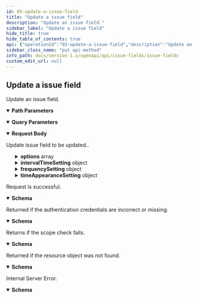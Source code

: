 ```yaml
---
id: 03-update-a-issue-field
title: "Update a issue field"
description: "Update an issue field."
sidebar_label: "Update a issue field"
hide_title: true
hide_table_of_contents: true
api: {"operationId":"03-update-a-issue-field","description":"Update an issue field.","security":[{"oauth2":["write:project:issueField"]}],"parameters":[{"name":"teamID","in":"query","description":"The team ID","required":true,"schema":{"type":"string"}},{"name":"fieldID","in":"path","description":"The field ID.","required":true,"schema":{"type":"string"}}],"requestBody":{"description":"Update issue field to be updated..","content":{"application/json":{"schema":{"description":"The request of update issue field","type":"object","properties":{"name":{"type":"string","description":"The name of issue field."},"options":{"type":"array","description":"The options of issue field.","properties":{"value":{"type":"string","description":"The option value of issue field."},"backgroundColor":{"type":"string","description":"The background color of issue field."},"color":{"type":"string","description":"The color of issue field."}}},"intervalTimeSetting":{"type":"object","description":"The interval time setting of issue field.","properties":{"earliestEntryTime":{"type":"object","description":"The earlies entry time of issue field.","properties":{"fieldType":{"type":"integer","description":"The type of issue field."},"fieldID":{"type":"string","description":"The id of issue field."},"fieldOptionID":{"type":"string","description":"The option id of issue field."},"timepoint":{"type":"string","description":"The timepoint of issue field."}}},"latestEntryTime":{"type":"object","description":"The latest entry time of issue field.","properties":{"fieldType":{"type":"integer","description":"The type of issue field."},"fieldID":{"type":"string","description":"The id of issue field."},"fieldOptionID":{"type":"string","description":"The option id of issue field."},"timepoint":{"type":"string","description":"The timepoint of issue field."}}}}},"frequencySetting":{"type":"object","description":"The frequency setting of issue field.","properties":{"fieldType":{"type":"integer","description":"The type of issue field."},"fieldID":{"type":"string","description":"The ID of issue field."},"fieldOptionID":{"type":"string","description":"The option ID unit of issue field."}}},"timeAppearanceSetting":{"type":"object","description":"The time appearance setting of issue field.","properties":{"fieldID":{"type":"string","description":"The ID of issue field."},"timepoint":{"type":"string","description":"The timepoint of issue field."},"fieldOptionID":{"type":"string","description":"The option ID unit of issue field."},"type":"object","description":"The time appearance setting of issue field."}}},"example":{"name":"Sample Name","options":[{"value":"Sample Value","backgroundColor":"#000000","color":"#ffffff"}],"intervalTimeSetting":{"earliestEntryTime":{"fieldType":1,"fieldID":"Sample ID","fieldOptionID":"Sample Option ID","timepoint":"Sample Timepoint"},"latestEntryTime":{"fieldType":1,"fieldID":"Sample ID","fieldOptionID":"Sample Option ID","timepoint":"Sample Timepoint"}},"frequencySetting":{"fieldType":1,"fieldID":"Sample ID","fieldOptionID":"Sample Option ID"},"timeAppearanceSetting":{"fieldID":"Sample ID","timepoint":"Sample Timepoint","fieldOptionID":"Sample Option ID"}},"title":"UpdateIssueFieldRequest"}}}},"responses":{"200":{"description":"Request is successful.","content":{"application/json":{"schema":{"description":"The result of update issue field","type":"object","properties":{"data":{"type":"object","description":"The result of this request."},"result":{"type":"string","description":"The result of this request."},"errorCode":{"type":"string","description":"The error code of this request."},"errorMsg":{"type":"string","description":"Error message for this request."}},"required":["result"],"example":[{"result":"SUCCESS","data":{"id":"oqj6QDc1","name":"2511","type":1,"renderer":1,"filterOption":0,"searchOption":1,"createTime":1689162602,"builtIn":false,"fixed":false,"options":[{"id":"PjfLYi6c","value":"215412","background_color":"#307fe2","color":"#fff"}],"intervalTime":{"earliestEntryTime":{"fieldType":17,"fieldID":"ilkj987j","fieldOptionID":"to_do","timepoint":"first_at"},"latestEntryTime":{"fieldType":17,"fieldID":"yfcg57yy","fieldOptionID":"to_do","timepoint":"first_at"}},"frequencySettings":{"fieldtype":1,"fieldID":"Uqi36QDc","fieldOptionID":"M7voizYP"},"timeAppearanceSettings":{"fieldID":"field017","timepoint":"last_at","fieldOptionID":"to_do"}}}],"title":"UpdateIssueFieldsResponse"}}}},"401":{"description":"Returned if the authentication credentials are incorrect or missing.","content":{"application/json":{"schema":{"description":"Access token is invalid","type":"object","properties":{"result":{"type":"string","description":"The result of this request."},"errorCode":{"type":"string","description":"The error code of this request."},"errorMsg":{"type":"string","description":"Error message for this request."}},"example":{"result":"FAIL","errorCode":"Unauthorized","errorMsg":"Access token is invalid"},"title":"BadResponse401"}}}},"403":{"description":"Returns if the scope check fails.","content":{"application/json":{"schema":{"description":"Scope is invalid","type":"object","properties":{"result":{"type":"string","description":"The result of this request."},"errorCode":{"type":"string","description":"The error code of this request."},"errorMsg":{"type":"string","description":"Error message for this request."}},"example":{"result":"FAIL","errorCode":"Forbidden","errorMsg":"Scope is invalid"},"title":"BadResponse403"}}}},"404":{"description":"Returned if the resource object was not found.","content":{"application/json":{"schema":{"description":"Not Found","type":"object","properties":{"result":{"type":"string","description":"The result of this request."},"errorCode":{"type":"string","description":"The error code of this request."},"errorMsg":{"type":"string","description":"Error message for this request."}},"example":{"result":"FAIL","errorCode":"NotFound","errorMsg":"Not Found"},"title":"BadResponse404"}}}},"500":{"description":"Internal Server Error.","content":{"application/json":{"schema":{"description":"Internal Server Error","type":"object","properties":{"result":{"type":"string","description":"The result of this request."},"errorCode":{"type":"string","description":"The error code of this request."},"errorMsg":{"type":"string","description":"Error message for this request."}},"example":{"result":"FAIL","errorCode":"Internal Server Error","errorMsg":"Internal Server Error"},"title":"BadResponse500"}}}}},"method":"put","path":"/project/issueFields/{fieldID}","servers":[{"url":"https://your-domain/openapi/v1"},{"url":"http://your-domain/openapi/v1"}],"securitySchemes":{"oauth2":{"type":"oauth2","flows":{"authorizationCode":{"authorizationUrl":"https://your-domain/oauth2/authorize","tokenUrl":"https://your-domain/oauth2/token","scopes":{"read:project:issueField":"Access issue field","write:project:issueField":"Add, edit, delete issue field"}}}}},"jsonRequestBodyExample":{"name":"Sample Name","options":[{"value":"Sample Value","backgroundColor":"#000000","color":"#ffffff"}],"intervalTimeSetting":{"earliestEntryTime":{"fieldType":1,"fieldID":"Sample ID","fieldOptionID":"Sample Option ID","timepoint":"Sample Timepoint"},"latestEntryTime":{"fieldType":1,"fieldID":"Sample ID","fieldOptionID":"Sample Option ID","timepoint":"Sample Timepoint"}},"frequencySetting":{"fieldType":1,"fieldID":"Sample ID","fieldOptionID":"Sample Option ID"},"timeAppearanceSetting":{"fieldID":"Sample ID","timepoint":"Sample Timepoint","fieldOptionID":"Sample Option ID"}},"info":{"title":"Issue fields","version":"1.0","description":"This resource represents issue fields. Use it to get, create, update, and delete issue fields.\n"},"postman":{"name":"Update a issue field","description":{"content":"Update an issue field.","type":"text/plain"},"url":{"path":["project","issueFields",":fieldID"],"host":["{{baseUrl}}"],"query":[{"disabled":false,"description":{"content":"(Required) The team ID","type":"text/plain"},"key":"teamID","value":""}],"variable":[{"disabled":false,"description":{"content":"(Required) The field ID.","type":"text/plain"},"type":"any","value":"","key":"fieldID"}]},"header":[{"key":"Content-Type","value":"application/json"},{"key":"Accept","value":"application/json"}],"method":"PUT","body":{"mode":"raw","raw":"\"\"","options":{"raw":{"language":"json"}}},"auth":{"type":"oauth2","oauth2":[]}}}
sidebar_class_name: "put api-method"
info_path: docs/version-1.x/openapi/api/issue-fields/issue-fields
custom_edit_url: null
---
```



## Update a issue field



Update an issue field.

<details style={{"marginBottom":"1rem"}} data-collapsed={false} open={true}><summary style={{}}><strong>Path Parameters</strong></summary><div><ul><ParamsItem className={"paramsItem"} param={{"name":"fieldID","in":"path","description":"The field ID.","required":true,"schema":{"type":"string"}}}></ParamsItem></ul></div></details><details style={{"marginBottom":"1rem"}} data-collapsed={false} open={true}><summary style={{}}><strong>Query Parameters</strong></summary><div><ul><ParamsItem className={"paramsItem"} param={{"name":"teamID","in":"query","description":"The team ID","required":true,"schema":{"type":"string"}}}></ParamsItem></ul></div></details><MimeTabs><TabItem label={"application/json"} value={"application/json-schema"}><details style={{}} data-collapsed={false} open={true}><summary style={{"textAlign":"left"}}><strong>Request Body</strong></summary><div style={{"textAlign":"left","marginLeft":"1rem"}}><div style={{"marginTop":"1rem","marginBottom":"1rem"}}>

Update issue field to be updated..

</div></div><ul style={{"marginLeft":"1rem"}}><SchemaItem collapsible={false} name={"name"} required={false} schemaName={"string"} qualifierMessage={undefined} schema={{"type":"string","description":"The name of issue field."}}></SchemaItem><SchemaItem collapsible={true} className={"schemaItem"}><details style={{}}><summary style={{}}><strong>options</strong><span style={{"opacity":"0.6"}}> array</span></summary><div style={{"marginLeft":"1rem"}}><div style={{"marginTop":".5rem","marginBottom":".5rem"}}>

The options of issue field.

</div><SchemaItem collapsible={false} name={"value"} required={false} schemaName={"string"} qualifierMessage={undefined} schema={{"type":"string","description":"The option value of issue field."}}></SchemaItem><SchemaItem collapsible={false} name={"backgroundColor"} required={false} schemaName={"string"} qualifierMessage={undefined} schema={{"type":"string","description":"The background color of issue field."}}></SchemaItem><SchemaItem collapsible={false} name={"color"} required={false} schemaName={"string"} qualifierMessage={undefined} schema={{"type":"string","description":"The color of issue field."}}></SchemaItem></div></details></SchemaItem><SchemaItem collapsible={true} className={"schemaItem"}><details style={{}}><summary style={{}}><strong>intervalTimeSetting</strong><span style={{"opacity":"0.6"}}> object</span></summary><div style={{"marginLeft":"1rem"}}><div style={{"marginTop":".5rem","marginBottom":".5rem"}}>

The interval time setting of issue field.

</div><SchemaItem collapsible={true} className={"schemaItem"}><details style={{}}><summary style={{}}><strong>earliestEntryTime</strong><span style={{"opacity":"0.6"}}> object</span></summary><div style={{"marginLeft":"1rem"}}><div style={{"marginTop":".5rem","marginBottom":".5rem"}}>

The earlies entry time of issue field.

</div><SchemaItem collapsible={false} name={"fieldType"} required={false} schemaName={"integer"} qualifierMessage={undefined} schema={{"type":"integer","description":"The type of issue field."}}></SchemaItem><SchemaItem collapsible={false} name={"fieldID"} required={false} schemaName={"string"} qualifierMessage={undefined} schema={{"type":"string","description":"The id of issue field."}}></SchemaItem><SchemaItem collapsible={false} name={"fieldOptionID"} required={false} schemaName={"string"} qualifierMessage={undefined} schema={{"type":"string","description":"The option id of issue field."}}></SchemaItem><SchemaItem collapsible={false} name={"timepoint"} required={false} schemaName={"string"} qualifierMessage={undefined} schema={{"type":"string","description":"The timepoint of issue field."}}></SchemaItem></div></details></SchemaItem><SchemaItem collapsible={true} className={"schemaItem"}><details style={{}}><summary style={{}}><strong>latestEntryTime</strong><span style={{"opacity":"0.6"}}> object</span></summary><div style={{"marginLeft":"1rem"}}><div style={{"marginTop":".5rem","marginBottom":".5rem"}}>

The latest entry time of issue field.

</div><SchemaItem collapsible={false} name={"fieldType"} required={false} schemaName={"integer"} qualifierMessage={undefined} schema={{"type":"integer","description":"The type of issue field."}}></SchemaItem><SchemaItem collapsible={false} name={"fieldID"} required={false} schemaName={"string"} qualifierMessage={undefined} schema={{"type":"string","description":"The id of issue field."}}></SchemaItem><SchemaItem collapsible={false} name={"fieldOptionID"} required={false} schemaName={"string"} qualifierMessage={undefined} schema={{"type":"string","description":"The option id of issue field."}}></SchemaItem><SchemaItem collapsible={false} name={"timepoint"} required={false} schemaName={"string"} qualifierMessage={undefined} schema={{"type":"string","description":"The timepoint of issue field."}}></SchemaItem></div></details></SchemaItem></div></details></SchemaItem><SchemaItem collapsible={true} className={"schemaItem"}><details style={{}}><summary style={{}}><strong>frequencySetting</strong><span style={{"opacity":"0.6"}}> object</span></summary><div style={{"marginLeft":"1rem"}}><div style={{"marginTop":".5rem","marginBottom":".5rem"}}>

The frequency setting of issue field.

</div><SchemaItem collapsible={false} name={"fieldType"} required={false} schemaName={"integer"} qualifierMessage={undefined} schema={{"type":"integer","description":"The type of issue field."}}></SchemaItem><SchemaItem collapsible={false} name={"fieldID"} required={false} schemaName={"string"} qualifierMessage={undefined} schema={{"type":"string","description":"The ID of issue field."}}></SchemaItem><SchemaItem collapsible={false} name={"fieldOptionID"} required={false} schemaName={"string"} qualifierMessage={undefined} schema={{"type":"string","description":"The option ID unit of issue field."}}></SchemaItem></div></details></SchemaItem><SchemaItem collapsible={true} className={"schemaItem"}><details style={{}}><summary style={{}}><strong>timeAppearanceSetting</strong><span style={{"opacity":"0.6"}}> object</span></summary><div style={{"marginLeft":"1rem"}}><div style={{"marginTop":".5rem","marginBottom":".5rem"}}>

The time appearance setting of issue field.

</div><SchemaItem collapsible={false} name={"fieldID"} required={false} schemaName={"string"} qualifierMessage={undefined} schema={{"type":"string","description":"The ID of issue field."}}></SchemaItem><SchemaItem collapsible={false} name={"timepoint"} required={false} schemaName={"string"} qualifierMessage={undefined} schema={{"type":"string","description":"The timepoint of issue field."}}></SchemaItem><SchemaItem collapsible={false} name={"fieldOptionID"} required={false} schemaName={"string"} qualifierMessage={undefined} schema={{"type":"string","description":"The option ID unit of issue field."}}></SchemaItem><SchemaItem collapsible={false} name={"type"} required={false} schemaName={""} qualifierMessage={undefined} schema={"object"}></SchemaItem><SchemaItem collapsible={false} name={"description"} required={false} schemaName={""} qualifierMessage={undefined} schema={"The time appearance setting of issue field."}></SchemaItem></div></details></SchemaItem></ul></details></TabItem></MimeTabs><div><ApiTabs><TabItem label={"200"} value={"200"}><div>

Request is successful.

</div><div><MimeTabs schemaType={"response"}><TabItem label={"application/json"} value={"application/json"}><SchemaTabs><TabItem label={"Schema"} value={"Schema"}><details style={{}} data-collapsed={false} open={true}><summary style={{"textAlign":"left"}}><strong>Schema</strong></summary><div style={{"textAlign":"left","marginLeft":"1rem"}}></div><ul style={{"marginLeft":"1rem"}}><SchemaItem collapsible={false} name={"data"} required={false} schemaName={"object"} qualifierMessage={undefined} schema={{"type":"object","description":"The result of this request."}}></SchemaItem><SchemaItem collapsible={false} name={"result"} required={true} schemaName={"string"} qualifierMessage={undefined} schema={{"type":"string","description":"The result of this request."}}></SchemaItem><SchemaItem collapsible={false} name={"errorCode"} required={false} schemaName={"string"} qualifierMessage={undefined} schema={{"type":"string","description":"The error code of this request."}}></SchemaItem><SchemaItem collapsible={false} name={"errorMsg"} required={false} schemaName={"string"} qualifierMessage={undefined} schema={{"type":"string","description":"Error message for this request."}}></SchemaItem></ul></details></TabItem><TabItem label={"Example (from schema)"} value={"Example (from schema)"}><ResponseSamples responseExample={"[\n  {\n    \"result\": \"SUCCESS\",\n    \"data\": {\n      \"id\": \"oqj6QDc1\",\n      \"name\": \"2511\",\n      \"type\": 1,\n      \"renderer\": 1,\n      \"filterOption\": 0,\n      \"searchOption\": 1,\n      \"createTime\": 1689162602,\n      \"builtIn\": false,\n      \"fixed\": false,\n      \"options\": [\n        {\n          \"id\": \"PjfLYi6c\",\n          \"value\": \"215412\",\n          \"background_color\": \"#307fe2\",\n          \"color\": \"#fff\"\n        }\n      ],\n      \"intervalTime\": {\n        \"earliestEntryTime\": {\n          \"fieldType\": 17,\n          \"fieldID\": \"ilkj987j\",\n          \"fieldOptionID\": \"to_do\",\n          \"timepoint\": \"first_at\"\n        },\n        \"latestEntryTime\": {\n          \"fieldType\": 17,\n          \"fieldID\": \"yfcg57yy\",\n          \"fieldOptionID\": \"to_do\",\n          \"timepoint\": \"first_at\"\n        }\n      },\n      \"frequencySettings\": {\n        \"fieldtype\": 1,\n        \"fieldID\": \"Uqi36QDc\",\n        \"fieldOptionID\": \"M7voizYP\"\n      },\n      \"timeAppearanceSettings\": {\n        \"fieldID\": \"field017\",\n        \"timepoint\": \"last_at\",\n        \"fieldOptionID\": \"to_do\"\n      }\n    }\n  }\n]"} language={"json"}></ResponseSamples></TabItem></SchemaTabs></TabItem></MimeTabs></div></TabItem><TabItem label={"401"} value={"401"}><div>

Returned if the authentication credentials are incorrect or missing.

</div><div><MimeTabs schemaType={"response"}><TabItem label={"application/json"} value={"application/json"}><SchemaTabs><TabItem label={"Schema"} value={"Schema"}><details style={{}} data-collapsed={false} open={true}><summary style={{"textAlign":"left"}}><strong>Schema</strong></summary><div style={{"textAlign":"left","marginLeft":"1rem"}}></div><ul style={{"marginLeft":"1rem"}}><SchemaItem collapsible={false} name={"result"} required={false} schemaName={"string"} qualifierMessage={undefined} schema={{"type":"string","description":"The result of this request."}}></SchemaItem><SchemaItem collapsible={false} name={"errorCode"} required={false} schemaName={"string"} qualifierMessage={undefined} schema={{"type":"string","description":"The error code of this request."}}></SchemaItem><SchemaItem collapsible={false} name={"errorMsg"} required={false} schemaName={"string"} qualifierMessage={undefined} schema={{"type":"string","description":"Error message for this request."}}></SchemaItem></ul></details></TabItem><TabItem label={"Example (from schema)"} value={"Example (from schema)"}><ResponseSamples responseExample={"{\n  \"result\": \"FAIL\",\n  \"errorCode\": \"Unauthorized\",\n  \"errorMsg\": \"Access token is invalid\"\n}"} language={"json"}></ResponseSamples></TabItem></SchemaTabs></TabItem></MimeTabs></div></TabItem><TabItem label={"403"} value={"403"}><div>

Returns if the scope check fails.

</div><div><MimeTabs schemaType={"response"}><TabItem label={"application/json"} value={"application/json"}><SchemaTabs><TabItem label={"Schema"} value={"Schema"}><details style={{}} data-collapsed={false} open={true}><summary style={{"textAlign":"left"}}><strong>Schema</strong></summary><div style={{"textAlign":"left","marginLeft":"1rem"}}></div><ul style={{"marginLeft":"1rem"}}><SchemaItem collapsible={false} name={"result"} required={false} schemaName={"string"} qualifierMessage={undefined} schema={{"type":"string","description":"The result of this request."}}></SchemaItem><SchemaItem collapsible={false} name={"errorCode"} required={false} schemaName={"string"} qualifierMessage={undefined} schema={{"type":"string","description":"The error code of this request."}}></SchemaItem><SchemaItem collapsible={false} name={"errorMsg"} required={false} schemaName={"string"} qualifierMessage={undefined} schema={{"type":"string","description":"Error message for this request."}}></SchemaItem></ul></details></TabItem><TabItem label={"Example (from schema)"} value={"Example (from schema)"}><ResponseSamples responseExample={"{\n  \"result\": \"FAIL\",\n  \"errorCode\": \"Forbidden\",\n  \"errorMsg\": \"Scope is invalid\"\n}"} language={"json"}></ResponseSamples></TabItem></SchemaTabs></TabItem></MimeTabs></div></TabItem><TabItem label={"404"} value={"404"}><div>

Returned if the resource object was not found.

</div><div><MimeTabs schemaType={"response"}><TabItem label={"application/json"} value={"application/json"}><SchemaTabs><TabItem label={"Schema"} value={"Schema"}><details style={{}} data-collapsed={false} open={true}><summary style={{"textAlign":"left"}}><strong>Schema</strong></summary><div style={{"textAlign":"left","marginLeft":"1rem"}}></div><ul style={{"marginLeft":"1rem"}}><SchemaItem collapsible={false} name={"result"} required={false} schemaName={"string"} qualifierMessage={undefined} schema={{"type":"string","description":"The result of this request."}}></SchemaItem><SchemaItem collapsible={false} name={"errorCode"} required={false} schemaName={"string"} qualifierMessage={undefined} schema={{"type":"string","description":"The error code of this request."}}></SchemaItem><SchemaItem collapsible={false} name={"errorMsg"} required={false} schemaName={"string"} qualifierMessage={undefined} schema={{"type":"string","description":"Error message for this request."}}></SchemaItem></ul></details></TabItem><TabItem label={"Example (from schema)"} value={"Example (from schema)"}><ResponseSamples responseExample={"{\n  \"result\": \"FAIL\",\n  \"errorCode\": \"NotFound\",\n  \"errorMsg\": \"Not Found\"\n}"} language={"json"}></ResponseSamples></TabItem></SchemaTabs></TabItem></MimeTabs></div></TabItem><TabItem label={"500"} value={"500"}><div>

Internal Server Error.

</div><div><MimeTabs schemaType={"response"}><TabItem label={"application/json"} value={"application/json"}><SchemaTabs><TabItem label={"Schema"} value={"Schema"}><details style={{}} data-collapsed={false} open={true}><summary style={{"textAlign":"left"}}><strong>Schema</strong></summary><div style={{"textAlign":"left","marginLeft":"1rem"}}></div><ul style={{"marginLeft":"1rem"}}><SchemaItem collapsible={false} name={"result"} required={false} schemaName={"string"} qualifierMessage={undefined} schema={{"type":"string","description":"The result of this request."}}></SchemaItem><SchemaItem collapsible={false} name={"errorCode"} required={false} schemaName={"string"} qualifierMessage={undefined} schema={{"type":"string","description":"The error code of this request."}}></SchemaItem><SchemaItem collapsible={false} name={"errorMsg"} required={false} schemaName={"string"} qualifierMessage={undefined} schema={{"type":"string","description":"Error message for this request."}}></SchemaItem></ul></details></TabItem><TabItem label={"Example (from schema)"} value={"Example (from schema)"}><ResponseSamples responseExample={"{\n  \"result\": \"FAIL\",\n  \"errorCode\": \"Internal Server Error\",\n  \"errorMsg\": \"Internal Server Error\"\n}"} language={"json"}></ResponseSamples></TabItem></SchemaTabs></TabItem></MimeTabs></div></TabItem></ApiTabs></div>
